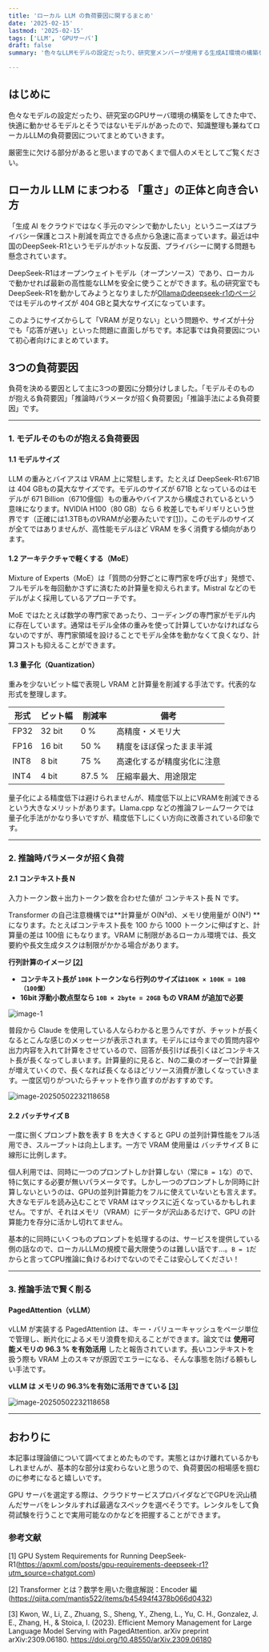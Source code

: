```yaml
---
title: 'ローカル LLM の負荷要因に関するまとめ'
date: '2025-02-15'
lastmod: '2025-02-15'
tags: ['LLM', 'GPUサーバ']
draft: false
summary: '色々なLLMモデルの設定だったり、研究室メンバーが使用する生成AI環境の構築をしてきた中で、快適に動かせるモデルとそうではないモデルがあったので、知識整理も兼ねてローカルLLMの負荷要因についてまとめていきます。'

---
```


はじめに
---

色々なモデルの設定だったり、研究室のGPUサーバ環境の構築をしてきた中で、快適に動かせるモデルとそうではないモデルがあったので、知識整理も兼ねてローカルLLMの負荷要因についてまとめていきます。

厳密生に欠ける部分があると思いますのであくまで個人のメモとしてご覧ください。

## ローカル LLM にまつわる 「重さ」の正体と向き合い方

「生成 AI をクラウドではなく手元のマシンで動かしたい」というニーズはプライバシー保護とコスト削減を両立できる点から急速に高まっています。最近は中国のDeepSeek-R1というモデルがホットな反面、プライバシーに関する問題も懸念されています。

DeepSeek-R1はオープンウェイトモデル（オープンソース）であり、ローカルで動かせれば最新の高性能なLLMを安全に使うことができます。私の研究室でもDeepSeek-R1を動かしてみようとなりましたが[Ollamaのdeepseek-r1のページ](https://ollama.com/library/deepseek-r1:671b)ではモデルのサイズが 404 GBと莫大なサイズになっています。

このようにサイズからして「VRAM が足りない」という問題や、サイズが十分でも「応答が遅い」といった問題に直面しがちです。本記事では負荷要因について初心者向けにまとめています。

3つの負荷要因
---

負荷を決める要因として主に3つの要因に分類分けしました。「モデルそのものが抱える負荷要因」「推論時パラメータが招く負荷要因」「推論手法による負荷要因」です。

---

### 1. モデルそのものが抱える負荷要因

#### 1.1 モデルサイズ

LLM の重みとバイアスは VRAM 上に常駐します。たとえば DeepSeek-R1:671B は 404 GBもの莫大なサイズです。モデルのサイズが 671B となっているのはモデルが 671 Billion（6710億個）もの重みやバイアスから構成されているという意味になります。NVIDIA H100（80 GB）なら 6 枚差しでもギリギリという世界です（正確には1.3TBものVRAMが必要みたいです[[1]](https://apxml.com/posts/gpu-requirements-deepseek-r1?utm_source=chatgpt.com)）。このモデルのサイズが全てではありませんが、高性能モデルほど VRAM を多く消費する傾向があります。

#### 1.2 アーキテクチャで軽くする（MoE）

Mixture of Experts（MoE）は「質問の分野ごとに専門家を呼び出す」発想で、フルモデルを毎回動かさずに済むため計算量を抑えられます。Mistral などのモデルがよく採用しているアプローチです。

MoE ではたとえば数学の専門家であったり、コーディングの専門家がモデル内に存在しています。通常はモデル全体の重みを使って計算していかなければならないのですが、専門家領域を設けることでモデル全体を動かなくて良くなり、計算コストも抑えることができます。

#### 1.3 量子化（Quantization）

重みを少ないビット幅で表現し VRAM と計算量を削減する手法です。代表的な形式を整理します。

| 形式 | ビット幅 | 削減率 | 備考                       |
| ---- | -------- | ------ | -------------------------- |
| FP32 | 32 bit   | 0 %    | 高精度・メモリ大           |
| FP16 | 16 bit   | 50 %   | 精度をほぼ保ったまま半減   |
| INT8 | 8 bit    | 75 %   | 高速化するが精度劣化に注意 |
| INT4 | 4 bit    | 87.5 % | 圧縮率最大、用途限定       |

量子化による精度低下は避けられませんが、精度低下以上にVRAMを削減できるという大きなメリットがあります。Llama.cpp などの推論フレームワークでは量子化手法がかなり多いですが、精度低下しにくい方向に改善されている印象です。

---

### 2. 推論時パラメータが招く負荷

#### 2.1 コンテキスト長 N

入力トークン数＋出力トークン数を合わせた値が コンテキスト長 N です。

Transformer の自己注意機構では**計算量が O(N²d)、メモリ使用量が O(N²) **になります。たとえばコンテキスト長を 100 から 1000 トークンに伸ばすと、計算量の差は 100倍 にもなります。VRAM に制限があるローカル環境では、長文要約や長文生成タスクは制限がかかる場合があります。

**行列計算のイメージ [[2]](https://qiita.com/mantis522/items/b45494f4378b066d0432)**

- **コンテキスト長が `100K` トークンなら行列のサイズは`100K × 100K = 10B（100億）`**
- **16bit 浮動小数点型なら `10B × 2byte = 20GB` もの VRAM が追加で必要**

![image-1](/static/images/image-1-20250509152816-6da1a7a3.png)

普段から Claude を使用している人ならわかると思うんですが、チャットが長くなるとこんな感じのメッセージが表示されます。モデルには今までの質問内容や出力内容を入れて計算をさせているので、回答が長引けば長引くほどコンテキスト長が長くなってしまいます。計算量的に見ると、Nの二乗のオーダーで計算量が増えていくので、長くなれば長くなるほどリソース消費が激しくなっていきます。一度区切りがついたらチャットを作り直すのがおすすめです。

![image-20250502232118658](/static/images/image-20250502232118658-20250509152816-7cd09c28.png)

#### 2.2 バッチサイズ B

一度に捌くプロンプト数を表す B を大きくすると GPU の並列計算性能をフル活用でき、スループットは向上します。一方で VRAM 使用量は バッチサイズ B に線形に比例します。

個人利用では、同時に一つのプロンプトしか計算しない（常に`B = 1`な）ので、特に気にする必要が無いパラメータです。しかし一つのプロンプトしか同時に計算しないというのは、GPUの並列計算能力をフルに使えていないとも言えます。大きなモデルを読み込むことで VRAM はマックスに近くなっているかもしれません。ですが、それはメモリ（VRAM）にデータが沢山あるだけで、GPU の計算能力を存分に活かし切れてません。

基本的に同時にいくつものプロンプトを処理するのは、サービスを提供している側の話なので、ローカルLLMの規模で最大限使うのは難しい話です...。`B = 1`だからと言ってCPU推論に負けるわけでないのでそこは安心してください！

---

### 3. 推論手法で賢く削る

#### PagedAttention（vLLM）

vLLM が実装する PagedAttention は、キー・バリューキャッシュをページ単位で管理し、断片化によるメモリ浪費を抑えることができます。論文では **使用可能メモリの 96.3 % を有効活用** したと報告されています。長いコンテキストを扱う際も VRAM 上のスキマが原因でエラーになる、そんな事態を防げる頼もしい手法です。

**vLLM は メモリの 96.3%を有効に活用できている [[3]](https://doi.org/10.48550/arXiv.2309.06180)**

![image-20250502232118658](/static/images/image-2-20250509152816-b5401b70.png)

---

おわりに
---

本記事は理論値について調べてまとめたものです。実態とはかけ離れているかもしれませんが、基本的な部分は変わらないと思うので、負荷要因の相場感を掴むのに参考になると嬉しいです。

GPU サーバを選定する際は、クラウドサービスプロバイダなどでGPUを沢山積んだサーバをレンタルすれば最適なスペックを選べそうです。レンタルをして負荷試験を行うことで実用可能なのかなどを把握することができます。

### 参考文献

[1] GPU System Requirements for Running DeepSeek-R1(https://apxml.com/posts/gpu-requirements-deepseek-r1?utm_source=chatgpt.com)

[2] Transformer とは？数学を用いた徹底解説：Encoder 編(https://qiita.com/mantis522/items/b45494f4378b066d0432)

[3] Kwon, W., Li, Z., Zhuang, S., Sheng, Y., Zheng, L., Yu, C. H., Gonzalez, J. E., Zhang, H., & Stoica, I. (2023). Efficient Memory Management for Large Language Model Serving with PagedAttention. arXiv preprint arXiv:2309.06180. https://doi.org/10.48550/arXiv.2309.06180





